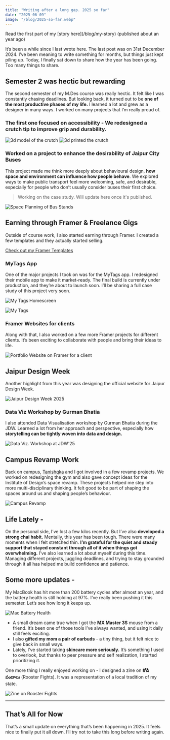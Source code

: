 ```yaml
---
title: "Writing after a long gap. 2025 so far"
date: "2025-06-09"
image: "/blog/2025-so-far.webp"
---
```

<div className='flex w-full px-4 rounded-md text-accent font-semibold bg-accent/10'>
Read the first part of my [story here](/blog/my-story) (published about an year ago)
</div>

It’s been a while since I last wrote here. The last post was on 31st December 2024. I’ve been meaning to write something for months, but things just kept piling up. Today, I finally sat down to share how the year has been going. Too many things to share. 

## Semester 2 was hectic but rewarding

The second semester of my M.Des course was really hectic. It felt like I was constantly chasing deadlines. But looking back, it turned out to be **one of the most productive phases of my life.** I learned a lot and grew as a designer in many ways. I worked on many projects that I’m really proud of.

### The first one focused on accessibility - We redesigned a crutch tip to improve grip and durability.

<div className="flex flex-row gap-4">
<Image
  src="/blog/2025-so-far/3d-model.png"
  alt="3d model of the crutch"
  caption="3d model of the crutch"
  width={4000}
  height={3000}
  contained
  size="base"
/>
<Image
  src="/blog/2025-so-far/3d_print.png"
  alt="3d printed the crutch"
  caption="3d printed the crutch"
  width={4000}
  height={3000}
  contained
  size="base"
/>
</div>

### Worked on a project to enhance the desirability of Jaipur City Buses
This project made me think more deeply about behavioural design, **how space and environment can influence how people behave**. We explored ways to make public transport feel more welcoming, safe, and desirable, especially for people who don’t usually consider buses their first choice. 
> Working on the case study. Will update here once it's published.

<Image
  src="/blog/2025-so-far/jaipur-bus.png"
  alt="Space Planning of Bus Stands"
  caption="Space Planning of Bus Stands"
  width={4000}
  height={3000}
  contained
  size="base"
/>

## Earning through Framer & Freelance Gigs 
Outside of course work, I also started earning through Framer. I created a few templates and they actually started selling.

[Check out my Framer Templates](https://fani.lemonsqueezy.com/)


### MyTags App

One of the major projects I took on was for the MyTags app. I redesigned their mobile app to make it market-ready. The final build is currently under production, and they’re about to launch soon. I’ll be sharing a full case study of this project very soon.

<Image
  src="/blog/2025-so-far/my-tags.png"
  alt="My Tags Homescreen"
  caption="My Tags Homescreen"
  width={4000}
  height={3000}
  contained
  size="base"
/>

<Image
  src="/blog/2025-so-far/my-tags1.png"
  alt="My Tags"
  caption="My Tags"
  width={4000}
  height={3000}
  contained
  size="base"
/>

### Framer Websites for clients

Along with that, I also worked on a few more Framer projects for different clients. It’s been exciting to collaborate with people and bring their ideas to life.

<Image
  src="/blog/2025-so-far/framer.png"
  alt="Portfolio Website on Framer for a client"
  caption="Portfolio Website on Framer for a client"
  width={4000}
  height={3000}
  contained
  size="base"
/>


## Jaipur Design Week 

Another highlight from this year was designing the official website for Jaipur Design Week.

<Image
  src="/blog/2025-so-far/jdw.png"
  alt="Jaipur Design Week 2025"
  caption="Jaipur Design Week 2025"
  width={4000}
  height={3000}
  contained
  size="base"
/>

### Data Viz Workshop by Gurman Bhatia
I also attended Data Visualisation workshop by Gurman Bhatia during the JDW. Learned a lot from her approach and perspective, especially how **storytelling can be tightly woven into data and design.**

<Image
  src="/blog/2025-so-far/data-viz.png"
  alt="Data Viz. Workshop at JDW'25"
  caption="Data Viz. Workshop at JDW'25"
  width={4000}
  height={3000}
  contained
  size="base"
/>

## Campus Revamp Work

Back on campus, [Tanishqka](https://www.linkedin.com/in/tanishqka/) and I got involved in a few revamp projects. We worked on redesigning the gym and also gave concept ideas for the Institute of Design’s space revamp. These projects helped me step into more multi-disciplinary thinking. It felt good to be part of shaping the spaces around us and shaping people’s behaviour.

<Image
  src="/blog/2025-so-far/space-plan.png"
  alt="Campus Revamp"
  caption="Campus Revamp"
  width={4000}
  height={3000}
  contained
  size="base"
/>

## Life Lately -

On the personal side, I’ve lost a few kilos recently. But I’ve also **developed a strong chai habit.** Mentally, this year has been tough. There were many moments when I felt stretched thin. **I’m grateful for the quiet and steady support that stayed constant through all of it when things got overwhelming.** I’ve also learned a lot about myself during this time. Managing different projects, juggling deadlines, and trying to stay grounded through it all has helped me build confidence and patience.

## Some more updates -

My MacBook has hit more than 200 battery cycles after almost an year, and the battery health is still holding at 97%. I’ve really been pushing it this semester. Let’s see how long it keeps up.

<Image
  src="/blog/2025-so-far/mac-battery.png"
  alt="Mac Battery Health"
  caption="Mac Battery Health"
  width={4000}
  height={3000}
  contained
  size="base"
/>


- A small dream came true when I got the **MX Master 3S** mouse from a friend. It’s been one of those tools I’ve always wanted, and using it daily still feels exciting.
- I also **gifted my mom a pair of earbuds** - a tiny thing, but it felt nice to give back in small ways.
- Lately, I’ve started taking **skincare more seriously.** It’s something I used to overlook, but thanks to peer pressure and self realization, I started prioritizing it.

One more thing I really enjoyed working on - I designed a zine on **కోడి పందాలు** (Rooster Fights). It was a representation of a local tradition of my state.

<Image
  src="/blog/2025-so-far/rooster-fights.png"
  alt="Zine on Rooster Fights"
  caption="Zine on Rooster Fights"
  width={4000}
  height={3000}
  contained
  size="base"
/>

--- 

## That’s All for Now

That’s a small update on everything that’s been happening in 2025. It feels nice to finally put it all down. I’ll try not to take this long before writing again.